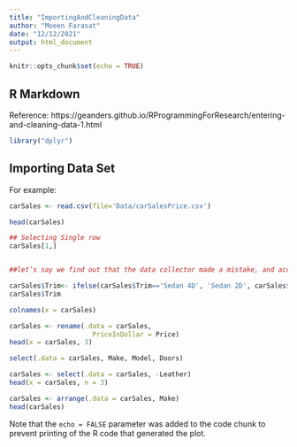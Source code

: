 ```yaml
---
title: "ImportingAndCleaningData"
author: "Moeen Farasat"
date: "12/12/2021"
output: html_document
---
```


```r
knitr::opts_chunk$set(echo = TRUE)
```

## R Markdown

Reference: https://geanders.github.io/RProgrammingForResearch/entering-and-cleaning-data-1.html


```r
library("dplyr")
```

## Importing Data Set

For example:

```r
carSales <- read.csv(file='Data/carSalesPrice.csv')

head(carSales)

## Selecting Single row
carSales[1,]



```

```r


##let’s say we find out that the data collector made a mistake, and accidentally recorded Sedan 4D for Sedan 2D. In order to correct the data set, let’s replace ‘Sedan 4D’ with ‘Sedan 2D’ in the $Trim column:

carSales$Trim<- ifelse(carSales$Trim=='Sedan 4D', 'Sedan 2D', carSales$Trim)
carSales$Trim

```


```r

colnames(x = carSales)

carSales <- rename(.data = carSales,
                     PriceInDollar = Price)
head(x = carSales, 3)


```
```r

select(.data = carSales, Make, Model, Doors)

carSales <- select(.data = carSales, -Leather)
head(x = carSales, n = 3)

```
```r
carSales <- arrange(.data = carSales, Make)
head(carSales)
```


Note that the `echo = FALSE` parameter was added to the code chunk to prevent printing of the R code that generated the plot.
